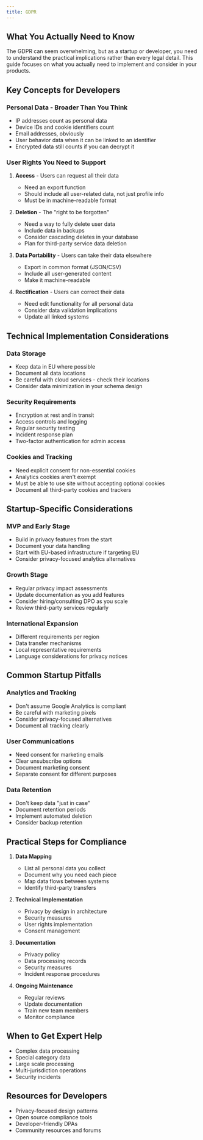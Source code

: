 ```yaml
---
title: GDPR
---
```


## What You Actually Need to Know

The GDPR can seem overwhelming, but as a startup or developer, you need to understand the practical implications rather than every legal detail. This guide focuses on what you actually need to implement and consider in your products.

## Key Concepts for Developers

### Personal Data - Broader Than You Think
- IP addresses count as personal data
- Device IDs and cookie identifiers count
- Email addresses, obviously
- User behavior data when it can be linked to an identifier
- Encrypted data still counts if you can decrypt it

### User Rights You Need to Support
1. **Access** - Users can request all their data
   - Need an export function
   - Should include all user-related data, not just profile info
   - Must be in machine-readable format

2. **Deletion** - The "right to be forgotten"
   - Need a way to fully delete user data
   - Include data in backups
   - Consider cascading deletes in your database
   - Plan for third-party service data deletion

3. **Data Portability** - Users can take their data elsewhere
   - Export in common format (JSON/CSV)
   - Include all user-generated content
   - Make it machine-readable

4. **Rectification** - Users can correct their data
   - Need edit functionality for all personal data
   - Consider data validation implications
   - Update all linked systems

## Technical Implementation Considerations

### Data Storage
- Keep data in EU where possible
- Document all data locations
- Be careful with cloud services - check their locations
- Consider data minimization in your schema design

### Security Requirements
- Encryption at rest and in transit
- Access controls and logging
- Regular security testing
- Incident response plan
- Two-factor authentication for admin access

### Cookies and Tracking
- Need explicit consent for non-essential cookies
- Analytics cookies aren't exempt
- Must be able to use site without accepting optional cookies
- Document all third-party cookies and trackers

## Startup-Specific Considerations

### MVP and Early Stage
- Build in privacy features from the start
- Document your data handling
- Start with EU-based infrastructure if targeting EU
- Consider privacy-focused analytics alternatives

### Growth Stage
- Regular privacy impact assessments
- Update documentation as you add features
- Consider hiring/consulting DPO as you scale
- Review third-party services regularly

### International Expansion
- Different requirements per region
- Data transfer mechanisms
- Local representative requirements
- Language considerations for privacy notices

## Common Startup Pitfalls

### Analytics and Tracking
- Don't assume Google Analytics is compliant
- Be careful with marketing pixels
- Consider privacy-focused alternatives
- Document all tracking clearly

### User Communications
- Need consent for marketing emails
- Clear unsubscribe options
- Document marketing consent
- Separate consent for different purposes

### Data Retention
- Don't keep data "just in case"
- Document retention periods
- Implement automated deletion
- Consider backup retention

## Practical Steps for Compliance

1. **Data Mapping**
   - List all personal data you collect
   - Document why you need each piece
   - Map data flows between systems
   - Identify third-party transfers

2. **Technical Implementation**
   - Privacy by design in architecture
   - Security measures
   - User rights implementation
   - Consent management

3. **Documentation**
   - Privacy policy
   - Data processing records
   - Security measures
   - Incident response procedures
   
4. **Ongoing Maintenance**
   - Regular reviews
   - Update documentation
   - Train new team members
   - Monitor compliance

## When to Get Expert Help
- Complex data processing
- Special category data
- Large scale processing
- Multi-jurisdiction operations
- Security incidents

## Resources for Developers
- Privacy-focused design patterns
- Open source compliance tools
- Developer-friendly DPAs
- Community resources and forums